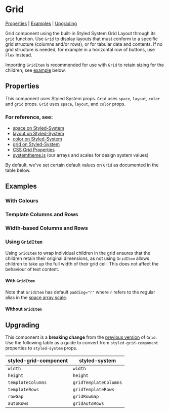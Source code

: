 
# Grid

[Properties](#properties) | [Examples](#examples) | [Upgrading](#upgrading)

Grid component using the built-in Styled System Grid Layout through its `grid` function. Use `Grid` to display layouts that must conform to a specific grid structure (columns and/or rows), or for tabular data and contents. If no grid structure is needed, for example in a horizontal row of buttons, use `Flex` instead.

Importing `GridItem` is recommended for use with `Grid` to retain sizing for the children; see [example](#without-griditem-vs-with-griditem) below.

<Preview>
  <Story id="components-grid--basic-grid" />
</Preview>

## Properties

This component uses Styled System props. `Grid` uses `space`, `layout`, `color` and `grid` props. `Grid` uses `space`, `layout`, and `color` props.

### For reference, see:

- [space on Styled-System](https://styled-system.com/table#space)
- [layout on Styled-System](https://styled-system.com/table#layout)
- [color on Styled-System](https://styled-system.com/table#color)
- [grid on Styled-System](https://styled-system.com/table#space)
- [CSS Grid Properties](https://css-tricks.com/snippets/css/complete-guide-grid)
- [systemtheme.js](https://github.com/orchestrated-io/orca-design-system/blob/master/packages/orcs-design-system/lib/systemtheme.js) (our arrays and scales for design system values)

By default, we've set certain default values on `Grid` as documented in the table below.

<Props of={Grid} />

## Examples

### With Colours

<Preview>
  <Story id="components-grid--background-colour-grid" />
</Preview>

### Template Columns and Rows

<Preview>
<Story id="components-grid--template-columns-and-rows" />
</Preview>

### Width-based Columns and Rows

<Preview>
<Story id="components-grid--width-columns-and-rows" />
</Preview>

### Using `GridItem`

Using `GridItem` to wrap individual children in the grid ensures that the children retain their original dimensions, as not using `GridItem` allows children to take up the full width of their grid cell. This does not affect the behaviour of text content.

#### With `GridItem`
Note that `GridItem` has default `padding="r"` where `r` refers to the **r**egular alias in the [space array scale](https://github.com/orchestrated-io/orca-design-system/blob/master/packages/orcs-design-system/lib/systemtheme.js).

<Preview>
<Story id="components-grid--with-grid-item" />
</Preview>

<Preview>
<Story id="components-grid--text-with-grid-item" />
</Preview>

#### Without `GridItem`

<Preview>
<Story id="components-grid--without-grid-item" />
</Preview>

## Upgrading

This component is a **breaking change** from the [previous version](https://www.npmjs.com/package/styled-grid-component) of `Grid`. Use the following table as a guide to convert from `styled-grid-component` properties to `styled-system` props.

| **styled-grid-component** | **styled-system** |
|-----------------------|---------------|
| `width`                 | `width`         |
| `height`                | `height`        |
| `templateColumns`       | `gridTemplateColumns`     |
| `templateRows`          | `gridTemplateRows`     |
| `rowGap`                | `gridRowGap`       |
| `autoRows`              | `gridAutoRows`  |
